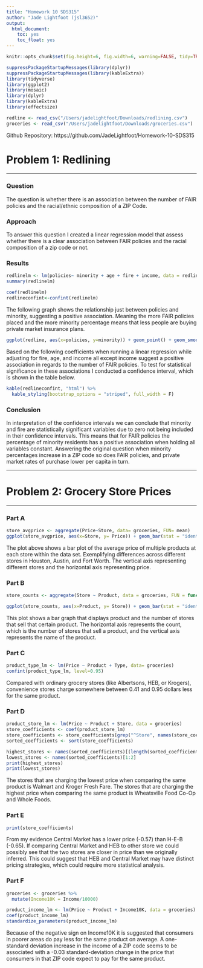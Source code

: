 ```yaml
---
title: "Homework 10 SDS315"
author: "Jade Lightfoot (jsl3652)"
output:
  html_document:
    toc: yes
    toc_float: yes
---
```

```r
knitr::opts_chunk$set(fig.height=6, fig.width=6, warning=FALSE, tidy=TRUE, tidy.opts=list(width.cutoff=60))

suppressPackageStartupMessages(library(dplyr))
suppressPackageStartupMessages(library(kableExtra))
library(tidyverse)
library(ggplot2)
library(mosaic)
library(dplyr)
library(kableExtra)
library(effectsize)

redline <- read_csv("/Users/jadelightfoot/Downloads/redlining.csv")
groceries <- read_csv("/Users/jadelightfoot/Downloads/groceries.csv")
```

Github Repository: https://github.com/JadeLightfoot/Homework-10-SDS315 

# **Problem 1: Redlining**

***

### **Question**
The question is whether there is an association between the number of FAIR policies and the racial/ethnic composition of a ZIP Code. 


### **Approach**
To answer this question I created a linear regression model that assess whether there is a clear association between FAIR policies and the racial composition of a zip code or not. 

### **Results**
```r
redlinelm <- lm(policies~ minority + age + fire + income, data = redline)
summary(redlinelm)

coef(redlinelm)
redlineconfint<-confint(redlinelm)

```

The following graph shows the relationship just between policies and minority, suggesting a positive association. Meaning the more FAIR policies placed and the more minority percentage means that less people are buying private market insurance plans. 

```r
ggplot(redline, aes(x=policies, y=minority)) + geom_point() + geom_smooth(method='lm')
```


Based on the following coefficients when running a linear regression while adjusting for fire, age, and income all except income suggest a positive association in regards to the number of FAIR policies. To test for statistical significance in these associations I conducted a confidence interval, which is shown in the table below. 

```r
kable(redlineconfint, "html") %>%
  kable_styling(bootstrap_options = "striped", full_width = F) 

```

### **Conclusion**
In interpretation of the confidence intervals we can conclude that minority and fire are statistically significant variables due to zero not being included in their confidence intervals. This means that for FAIR policies the percentage of minority residents has a positive association when holding all variables constant. Answering the original question when minority percentages increase in a ZIP code so does FAIR policies, and private market rates of purchase lower per capita in turn. 

***

# **Problem 2: Grocery Store Prices**

***

### **Part A**

```r
store_avgprice <- aggregate(Price~Store, data= groceries, FUN= mean)
ggplot(store_avgprice, aes(x=Store, y= Price)) + geom_bar(stat = "identity", fill= "darkseagreen3", color="darkseagreen") + labs(title = "Mean Price of Products Across Stores ", y= "Average Price ($)", x= "Store") + theme_minimal()  + coord_flip()
```

The plot above shows a bar plot of the average price of multiple products at each store within the data set. Exemplifying differences across different stores in Houston, Austin, and Fort Worth. The vertical axis representing different stores and the horizontal axis representing price. 


### **Part B**

```r
store_counts <- aggregate(Store ~ Product, data = groceries, FUN = function(x) length(x))

ggplot(store_counts, aes(x=Product, y= Store)) + geom_bar(stat = "identity", fill= "lightskyblue2", color="lightskyblue3") + labs(title = "Amount of Products Sold at Stores ", y= "Count", x= "Product") + theme_minimal()  + coord_flip()
```

This plot shows a bar graph that displays product and the number of stores that sell that certain product. The horizontal axis represents the count, which is the number of stores that sell a product, and the vertical axis represents the name of the product. 


### **Part C**

```r
product_type_lm <- lm(Price ~ Product + Type, data= groceries)
confint(product_type_lm, level=0.95)
```

Compared with ordinary grocery stores (like Albertsons, HEB, or Krogers), convenience stores charge somewhere between 0.41 and 0.95 dollars less for the same product.


### **Part D**

```r
product_store_lm <- lm(Price ~ Product + Store, data = groceries)
store_coefficients <- coef(product_store_lm)
store_coefficients <- store_coefficients[grep("^Store", names(store_coefficients))]
sorted_coefficients <- sort(store_coefficients)

highest_stores <- names(sorted_coefficients)[(length(sorted_coefficients)-1):length(sorted_coefficients)]
lowest_stores <- names(sorted_coefficients)[1:2]
print(highest_stores)
print(lowest_stores)
```

The stores that are charging the lowest price when comparing the same product is Walmart and Kroger Fresh Fare. The stores that are charging the highest price when comparing the same product is Wheatsville Food Co-Op and Whole Foods. 


### **Part E**

```r

print(store_coefficients)

```

From my evidence Central Market has a lower price (-0.57) than H-E-B (-0.65). If comparing Central Market and HEB to other store we could possibly see that the two stores are closer in price than we originally inferred. This could suggest that HEB and Central Market may have distinct pricing strategies, which could require more statistical analysis.  


### **Part F**

```r
groceries <- groceries %>%
  mutate(Income10K = Income/10000)

product_income_lm <- lm(Price ~ Product + Income10K, data = groceries)
coef(product_income_lm)
standardize_parameters(product_income_lm)
```

Because of the negative sign on Income10K it is suggested that consumers in poorer areas do pay less for the same product on average. 
A one-standard deviation increase in the income of a ZIP code seems to be associated with
a -0.03 standard-deviation change in the price that consumers in that ZIP code expect to pay for
the same product. 


